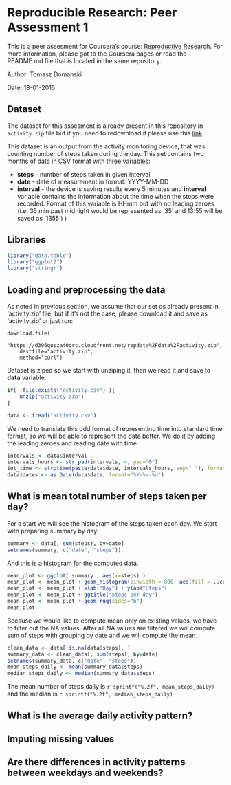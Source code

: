 # Reproducible Research: Peer Assessment 1

This is a peer assesment for Coursera's course: [Reproductive Research](https://class.coursera.org/repdata-010). For more information, please got to the Coursera pages
or read the README.md file that is located in the same repository.

Author: Tomasz Domanski

Date: 18-01-2015

## Dataset

The dataset for this assesment is already present in this repository in 
`activity.zip` file but if you need to redownload it please use this [link](
https://d396qusza40orc.cloudfront.net/repdata%2Fdata%2Factivity.zip).

This dataset is an output from the activity monitoring device, that was counting
number of steps taken during the day. This set contains two months of data in 
CSV format with three variables:

 * **steps** - number of steps taken in given interval
 * **date** - date of measurement in format: YYYY-MM-DD
 * **interval** - the device is saving results every 5 minutes and **interval**
 variable contains the information about the time when the steps were recorded.
 Format of this variable is HHmm but with no leading zeroes (i.e. 35 min past 
 midnight would be represented as '35' and 13:55 will be saved as '1355')
)

## Libraries
```r
library("data.table")
library("ggplot2")
library("stringr")
```

## Loading and preprocessing the data
As noted in previous section, we assume that our set os already present in 
'activity.zip' file, but if it's not the case, please download it and save
as 'activity.zip' or just run:

```
download.file(
    "https://d396qusza40orc.cloudfront.net/repdata%2Fdata%2Factivity.zip", 
    destfile="activity.zip",
    method="curl")
```

Dataset is ziped so we start with unziping it, then we read it and save to 
**data** variable.

```r
if( !file.exists("activity.csv") ){
    unzip("activity.zip")
}

data <- fread("activity.csv")
```

We need to translate this odd format of representing time into standard 
time format, so we will be able to represent the data better. We do it by
adding the leading zeroes and reading date with time

```r

intervals <- data$interval
intervals_hours <- str_pad(intervals, 4, pad="0")
int_time <- strptime(paste(data$date, intervals_hours, sep=" "), format="%Y-%m-%d %H%M")
data$dates <- as.Date(data$date, format="%Y-%m-%d")

```


## What is mean total number of steps taken per day?

For a start we will see the histogram of the steps taken each day.
We start with preparing summary by day.

```r
summary <- data[, sum(steps), by=date]
setnames(summary, c("date", "steps"))
```

And this is a histogram for the computed data.

```r
mean_plot <- ggplot( summary , aes(x=steps) ) 
mean_plot <- mean_plot + geom_histogram(binwidth = 800, aes(fill = ..count..))
mean_plot <- mean_plot + xlab("Day") + ylab("Steps")
mean_plot <- mean_plot + ggtitle("Steps per day")
mean_plot <- mean_plot + geom_rug(sides="b")
mean_plot
```

Because we would like to compute mean only on existing values, we have to filter
out the NA values. After all NA values are filtered we will compute sum
of steps with grouping by date and we will compute the mean.

```r
clean_data <- data[!is.na(data$steps), ]
summary_data <- clean_data[, sum(steps), by=date]
setnames(summary_data, c("date", "steps"))
mean_steps_daily <- mean(summary_data$steps)
median_steps_daily <- median(summary_data$steps)
```


The mean number of steps daily is `r sprintf("%.2f", mean_steps_daily)` and
the median is `r sprintf("%.2f", median_steps_daily)`

## What is the average daily activity pattern?



## Imputing missing values



## Are there differences in activity patterns between weekdays and weekends?
